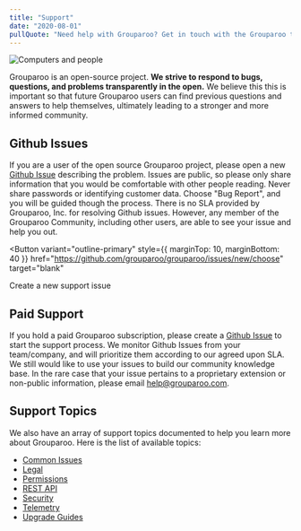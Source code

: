 ```yaml
---
title: "Support"
date: "2020-08-01"
pullQuote: "Need help with Grouparoo? Get in touch with the Grouparoo team or join the community to get help from the Grouparoo community."
---
```


<Image
  thumbnail
  src="support/support.jpg"
  alt="Computers and people"
  width={1100}
  height={517}
/>

Grouparoo is an open-source project. **We strive to respond to bugs, questions, and problems transparently in the open.** We believe this this is important so that future Grouparoo users can find previous questions and answers to help themselves, ultimately leading to a stronger and more informed community.

## Github Issues

If you are a user of the open source Grouparoo project, please open a new [Github Issue](https://github.com/grouparoo/grouparoo/issues/new/choose) describing the problem. Issues are public, so please only share information that you would be comfortable with other people reading. Never share passwords or identifying customer data. Choose "Bug Report", and you will be guided though the process. There is no SLA provided by Grouparoo, Inc. for resolving Github issues. However, any member of the Grouparoo Community, including other users, are able to see your issue and help you out.

<Button
  variant="outline-primary"
  style={{ marginTop: 10, marginBottom: 40 }}
  href="https://github.com/grouparoo/grouparoo/issues/new/choose"
  target="blank"
>
  Create a new support issue
</Button>

## Paid Support

If you hold a paid Grouparoo subscription, please create a [Github Issue](https://github.com/grouparoo/grouparoo/issues/new/choose) to start the support process. We monitor Github Issues from your team/company, and will prioritize them according to our agreed upon SLA. We still would like to use your issues to build our community knowledge base. In the rare case that your issue pertains to a proprietary extension or non-public information, please email [help@grouparoo.com](mailto:help@grouparoo.com).

## Support Topics

We also have an array of support topics documented to help you learn more about Grouparoo. Here is the list of available topics:

- [Common Issues](/docs/support/common-issues)
- [Legal](/docs/support/legal)
- [Permissions](/docs/support/permissions)
- [REST API](/docs/support/rest-api)
- [Security](/docs/support/security)
- [Telemetry](/docs/support/telemetry)
- [Upgrade Guides](/docs/support/upgrading-grouparoo)
